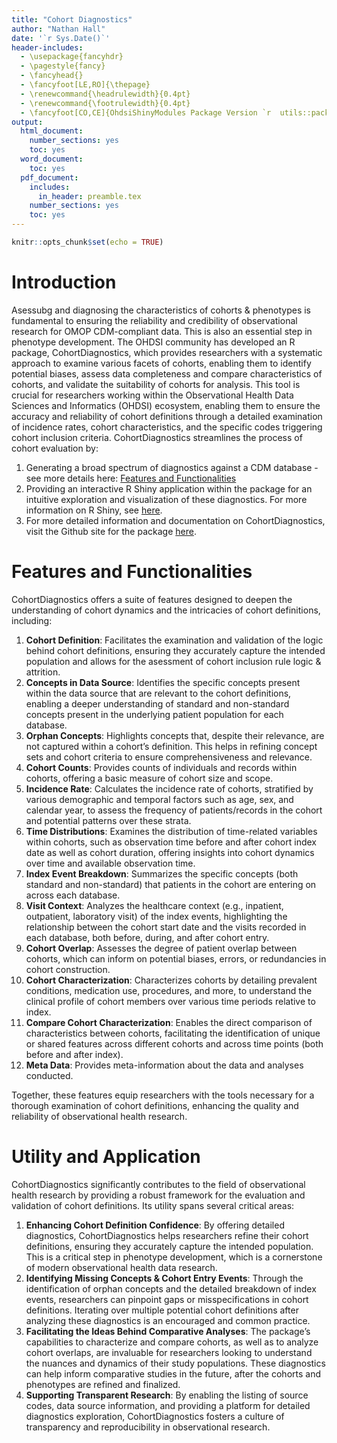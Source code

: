 ```yaml
---
title: "Cohort Diagnostics"
author: "Nathan Hall"
date: '`r Sys.Date()`'
header-includes:
  - \usepackage{fancyhdr}
  - \pagestyle{fancy}
  - \fancyhead{}
  - \fancyfoot[LE,RO]{\thepage}
  - \renewcommand{\headrulewidth}{0.4pt}
  - \renewcommand{\footrulewidth}{0.4pt}
  - \fancyfoot[CO,CE]{OhdsiShinyModules Package Version `r  utils::packageVersion("OhdsiShinyModules")`}
output:
  html_document:
    number_sections: yes
    toc: yes
  word_document:
    toc: yes
  pdf_document:
    includes:
      in_header: preamble.tex
    number_sections: yes
    toc: yes
---
```


```{=html}
<!--
%\VignetteEngine{knitr}
%\VignetteIndexEntry{CohortDiagnostics}
-->
```
```r
knitr::opts_chunk$set(echo = TRUE)
```

# Introduction

Asessubg and diagnosing the characteristics of cohorts & phenotypes is fundamental to ensuring the reliability and credibility of observational research for OMOP CDM-compliant data. This is also an essential step in phenotype development. The OHDSI community has developed an R package, CohortDiagnostics, which provides researchers with a systematic approach to examine various facets of cohorts, enabling them to identify potential biases, assess data completeness and compare characteristics of cohorts, and validate the suitability of cohorts for analysis. This tool is crucial for researchers working within the Observational Health Data Sciences and Informatics (OHDSI) ecosystem, enabling them to ensure the accuracy and reliability of cohort definitions through a detailed examination of incidence rates, cohort characteristics, and the specific codes triggering cohort inclusion criteria. CohortDiagnostics streamlines the process of cohort evaluation by:

1.  Generating a broad spectrum of diagnostics against a CDM database - see more details here: [Features and Functionalities]
2.  Providing an interactive R Shiny application within the package for an intuitive exploration and visualization of these diagnostics. For more information on R Shiny, see [here](https://www.rstudio.com/products/shiny/ "R Shiny").
3. For more detailed information and documentation on CohortDiagnostics, visit the Github site for the package [here](https://ohdsi.github.io/CohortDiagnostics/index.html).

# Features and Functionalities

CohortDiagnostics offers a suite of features designed to deepen the understanding of cohort dynamics and the intricacies of cohort definitions, including:

1.  **Cohort Definition**: Facilitates the examination and validation of the logic behind cohort definitions, ensuring they accurately capture the intended population and allows for the asessment of cohort inclusion rule logic & attrition.
2.  **Concepts in Data Source**: Identifies the specific concepts present within the data source that are relevant to the cohort definitions, enabling a deeper understanding of standard and non-standard concepts present in the underlying patient population for each database.
3.  **Orphan Concepts**: Highlights concepts that, despite their relevance, are not captured within a cohort's definition. This helps in refining concept sets and cohort criteria to ensure comprehensiveness and relevance.
4.  **Cohort Counts**: Provides counts of individuals and records within cohorts, offering a basic measure of cohort size and scope.
5.  **Incidence Rate**: Calculates the incidence rate of cohorts, stratified by various demographic and temporal factors such as age, sex, and calendar year, to assess the frequency of patients/records in the cohort and potential patterns over these strata.
6.  **Time Distributions**: Examines the distribution of time-related variables within cohorts, such as observation time before and after cohort index date as well as cohort duration, offering insights into cohort dynamics over time and available observation time.
7.  **Index Event Breakdown**: Summarizes the specific concepts (both standard and non-standard) that patients in the cohort are entering on across each database.
8.  **Visit Context**: Analyzes the healthcare context (e.g., inpatient, outpatient, laboratory visit) of the index events, highlighting the relationship between the cohort start date and the visits recorded in each database, both before, during, and after cohort entry.
9.  **Cohort Overlap**: Assesses the degree of patient overlap between cohorts, which can inform on potential biases, errors, or redundancies in cohort construction.
10. **Cohort Characterization**: Characterizes cohorts by detailing prevalent conditions, medication use, procedures, and more, to understand the clinical profile of cohort members over various time periods relative to index.
11. **Compare Cohort Characterization**: Enables the direct comparison of characteristics between cohorts, facilitating the identification of unique or shared features across different cohorts and across time points (both before and after index).
12. **Meta Data**: Provides meta-information about the data and analyses conducted.

Together, these features equip researchers with the tools necessary for a thorough examination of cohort definitions, enhancing the quality and reliability of observational health research.

# Utility and Application

CohortDiagnostics significantly contributes to the field of observational health research by providing a robust framework for the evaluation and validation of cohort definitions. Its utility spans several critical areas:

1.  **Enhancing Cohort Definition Confidence**: By offering detailed diagnostics, CohortDiagnostics helps researchers refine their cohort definitions, ensuring they accurately capture the intended population. This is a critical step in phenotype development, which is a cornerstone of modern observational health data research.
2.  **Identifying Missing Concepts & Cohort Entry Events**: Through the identification of orphan concepts and the detailed breakdown of index events, researchers can pinpoint gaps or misspecifications in cohort definitions. Iterating over multiple potential cohort definitions after analyzing these diagnostics is an encouraged and common practice.
3.  **Facilitating the Ideas Behind Comparative Analyses**: The package's capabilities to characterize and compare cohorts, as well as to analyze cohort overlaps, are invaluable for researchers looking to understand the nuances and dynamics of their study populations. These diagnostics can help inform comparative studies in the future, after the cohorts and phenotypes are refined and finalized.
4.  **Supporting Transparent Research**: By enabling the listing of source codes, data source information, and providing a platform for detailed diagnostics exploration, CohortDiagnostics fosters a culture of transparency and reproducibility in observational research.

